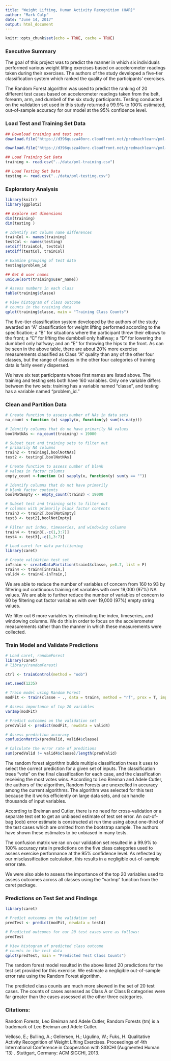 ```yaml
---
title: "Weight Lifting, Human Activity Recognition (HAR)"
author: "Mark Culp"
date: "June 14, 2017"
output: html_document
---
```


```r
knitr::opts_chunk$set(echo = TRUE, cache = TRUE)
```
### Executive Summary

The goal of this project was to predict the manner in which six individuals performed various weight lifting exercises based on accelerometer readings taken during their exercises.  The authors of the study developed a five-tier classification system which ranked the quality of the participants'  exercises.  

The Random Forest algorithm was used to predict the ranking of 20 different test cases based on accelerometer readings taken from the belt, forearm, arm, and dumbell of the six study participants.  Testing conducted on the validation set used in this study returned a 99.9% to 100% estimated, out-of-sample accuracy for our model at the 95% confidence level.  


### Load Test and Training Set Data

```r

## Download training and test sets
download.file("https://d396qusza40orc.cloudfront.net/predmachlearn/pml-training.csv", "../data/pml-training.csv")

download.file("https://d396qusza40orc.cloudfront.net/predmachlearn/pml-testing.csv", "../data/pml-testing.csv")

## Load Training Set Data
training <- read.csv("../data/pml-training.csv")

## Load Testing Set Data
testing <- read.csv("../data/pml-testing.csv")


```

### Exploratory Analysis

```r
library(knitr)
library(ggplot2)

## Explore set dimensions
dim(training)
dim(testing )

# Identify set column name differences
trainCol <- names(training)
testCol <- names(testing)
setdiff(trainCol, testCol)
setdiff(testCol, trainCol)

# Examine grouping of test data
testing$problem_id

## Get 6 user names
unique(sort(training$user_name))

# Assess numbers in each class
table(training$classe)

# View histogram of class outcome
# counts in the training data
qplot(training$classe, main = "Training Class Counts")

```

The five-tier classification system developed by the authors of the study awarded an "A" classification for weight lifting performed according to the specification; a "B" for situations where the participant threw their elbows to the front; a "C"  for lifting the dumbbell only halfway; a "D" for lowering the dumbbell only halfway; and an "E" for throwing the hips to the front.  As can be seen in the above table, there are about 20% more exercise measurements classified as Class "A" quality than any of the other four classes, but the range of classes in the other four categories of training data is fairly evenly dispersed.  

We have six test participants whose first names are listed above.  The training and testing sets both have 160 variables.  Only one variable differs between the two sets: training has a variable named "classe", and testing has a variable named "problem_id." 

### Clean and Partition Data

```r

# Create function to assess number of NAs in data sets
na_count <-function (x) sapply(x, function(y) sum(is.na(y)))

# Identify columns that do no have primarily NA values
boolNotNAs <- na_count(training) < 19000

# Subset test and training sets to filter out 
# primarily NA columns 
train2 <- training[,boolNotNAs]
test2 <- testing[,boolNotNAs]

# Create function to assess number of blank
# values in factor columns
empty_count <-function (x) sapply(x, function(y) sum(y == ""))

# Identify columns that do not have primarily
# blank factor contents
boolNotEmpty <- empty_count(train2) < 19000

# Subset test and training sets to filter out 
# columns with primarily blank factor contents
train3 <- train2[,boolNotEmpty]
test3 <- test2[,boolNotEmpty]

# Filter out index, timeseries, and windowing columns
train4 <- train3[,-c(1,3:7)] 
test4 <- test3[,-c(1,3:7)] 

# Load caret for data partitioning
library(caret)

# Create validation test set
inTrain <- createDataPartition(train4$classe, p=0.7, list = F)
train4 <- train4[inTrain,]
valid4 <- train4[-inTrain,]

```

We are able to reduce the number of variables of concern from 160 to 93 by filtering out continuous training set variables with over 19,000 (97%) NA values.  We are able to further reduce the number of variables of concern to 60 by filtering out factor variables with over 19,000 (97%) empty string values.  

We filter out 6 more variables by eliminating the index, timeseries, and windowing columns.  We do this in order to focus on the accelerometer measurements rather than the manner in which these measurements were collected.  

### Train Model and Validate Predictions

```r

# Load caret, randomForest
library(caret)
# library(randomForest)

ctrl <- trainControl(method = "oob")

set.seed(1235)

# Train model using Random Forest
modFit <- train(classe ~ ., data = train4, method = "rf", prox = T, importance = T, trControl = ctrl)

# Assess importance of top 20 variables
varImp(modFit)

# Predict outcomes on the validation set 
predValid <- predict(modFit, newdata = valid4)

# Assess prediction accuracy
confusionMatrix(predValid, valid4$classe)

# Calculate the error rate of preditions
sum(predValid != valid4$classe)/length(predValid)

```
The random forest algorithm builds multiple classification trees it uses to select the correct prediction for a given set of inputs.  The classification trees "vote" on the final classification for each case, and the classification receiving the most votes wins.  According to Leo Breiman and Adele Cutler, the authors of the algorithm, Random Forests are unexcelled in accuracy among the current algorithms.  The algorithm was selected for this test because the it works efficiently on large data sets, and can handle thousands of input variables.  

According to Breiman and Cutler, there is no need for cross-validation or a separate test set to get an unbiased estimate of test set error.  An out-of-bag (oob) error estimate is constructed at run time using about one-third of the test cases which are omitted from the bootstrap sample.  The authors have shown these estimates to be unbiased in many tests.  

The confusion matrix we ran on our validation set resulted in a 99.9% to 100% accuracy rate in predictions on the five class categories used to assess exercise performance at the 95% confidence level.  As reflected by our misclassification calculation, this results in a negligible out-of-sample error rate.

We were also able to assess the importance of the top 20 variables used to assess outcomes across all classes using the "varImp" function from the caret package.


### Predictions on Test Set and Findings

```r

library(caret)

# Predict outcomes on the validation set 
predTest <- predict(modFit, newdata = test4)

# Predicted outcomes for our 20 test cases were as follows:
predTest

# View histogram of predicted class outcome
# counts in the test data
qplot(predTest, main = "Predicted Test Class Counts")

```

The random forest model resulted in the above listed 20 predictions for the test set provided for this exercise.  We estimate a negligible out-of-sample error rate using the Random Forest algorithm.    

The predicted class counts are much more skewed in the set of 20 test cases.  The counts of cases assessed as Class A or Class B categories were far greater than the cases assessed at the other three categories.  

### Citations: 

Random Forests, Leo Breiman and Adele Cutler, Random Forests (tm) is a trademark of Leo Breiman and Adele Cutler.

Velloso, E.; Bulling, A.; Gellersen, H.; Ugulino, W.; Fuks, H. Qualitative Activity Recognition of Weight Lifting Exercises. Proceedings of 4th International Conference in Cooperation with SIGCHI (Augmented Human '13) . Stuttgart, Germany: ACM SIGCHI, 2013.

